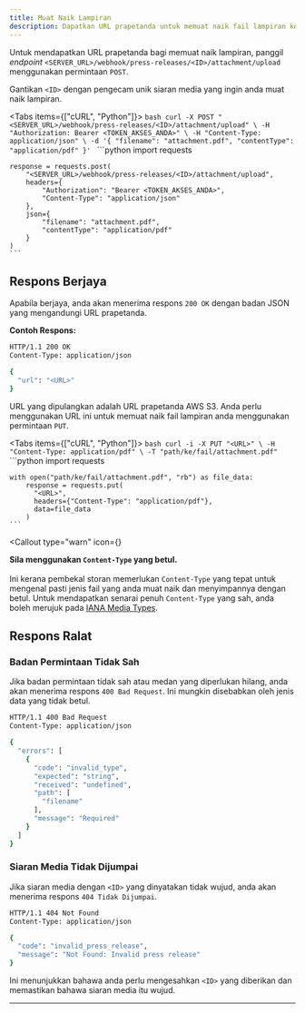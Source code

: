 ```yaml
---
title: Muat Naik Lampiran
description: Dapatkan URL prapetanda untuk memuat naik fail lampiran ke siaran media tertentu.
---
```



Untuk mendapatkan URL prapetanda bagi memuat naik lampiran, panggil _endpoint_ `<SERVER_URL>/webhook/press-releases/<ID>/attachment/upload` menggunakan permintaan `POST`. 

Gantikan `<ID>` dengan pengecam unik siaran media yang ingin anda muat naik lampiran.

<Tabs items={["cURL", "Python"]}>
  <Tab value="cURL">
    ```bash
    curl -X POST "<SERVER_URL>/webhook/press-releases/<ID>/attachment/upload" \
      -H "Authorization: Bearer <TOKEN_AKSES_ANDA>" \
      -H "Content-Type: application/json" \
      -d '{
        "filename": "attachment.pdf",
        "contentType": "application/pdf"
      }'
    ```
  </Tab>
  <Tab value="Python">
    ```python
    import requests

    response = requests.post(
        "<SERVER_URL>/webhook/press-releases/<ID>/attachment/upload",
        headers={
            "Authorization": "Bearer <TOKEN_AKSES_ANDA>",
            "Content-Type": "application/json"
        },
        json={
            "filename": "attachment.pdf",
            "contentType": "application/pdf"
        }
    )
    ```
  </Tab>
</Tabs>

## Respons Berjaya

Apabila berjaya, anda akan menerima respons `200 OK` dengan badan JSON yang mengandungi URL prapetanda.

**Contoh Respons:**

```bash
HTTP/1.1 200 OK
Content-Type: application/json

{
  "url": "<URL>"
}
```

URL yang dipulangkan adalah URL prapetanda AWS S3. Anda perlu menggunakan URL ini untuk memuat naik fail lampiran anda menggunakan permintaan `PUT`.

<Tabs items={["cURL", "Python"]}>
  <Tab value="cURL">
    ```bash
    curl -i -X PUT "<URL>" \
      -H "Content-Type: application/pdf" \
      -T "path/ke/fail/attachment.pdf"
    ```
  </Tab>
  <Tab value="Python">
    ```python
    import requests

    with open("path/ke/fail/attachment.pdf", "rb") as file_data:
        response = requests.put(
          "<URL>", 
          headers={"Content-Type": "application/pdf"}, 
          data=file_data
        )
    ```
  </Tab>
</Tabs>

<Callout 
  type="warn"
  icon={<WarningIcon className="size-5" />}
>
  **Sila menggunakan `Content-Type` yang betul.**<br/><br/>
  Ini kerana pembekal storan memerlukan `Content-Type` yang tepat untuk mengenal pasti jenis fail yang anda muat naik dan menyimpannya dengan betul. Untuk mendapatkan senarai penuh `Content-Type` yang sah, anda boleh merujuk pada [IANA Media Types](https://www.iana.org/assignments/media-types).
</Callout>

## Respons Ralat

### Badan Permintaan Tidak Sah

Jika badan permintaan tidak sah atau medan yang diperlukan hilang, anda akan menerima respons `400 Bad Request`. Ini mungkin disebabkan oleh jenis data yang tidak betul.

```bash
HTTP/1.1 400 Bad Request
Content-Type: application/json

{
  "errors": [
    {
      "code": "invalid_type",
      "expected": "string",
      "received": "undefined",
      "path": [
        "filename"
      ],
      "message": "Required"
    }
  ]
}
```

### Siaran Media Tidak Dijumpai

Jika siaran media dengan `<ID>` yang dinyatakan tidak wujud, anda akan menerima respons `404 Tidak Dijumpai`.

```bash
HTTP/1.1 404 Not Found
Content-Type: application/json

{
  "code": "invalid_press_release",
  "message": "Not Found: Invalid press release"
}
```

Ini menunjukkan bahawa anda perlu mengesahkan `<ID>` yang diberikan dan memastikan bahawa siaran media itu wujud.

---